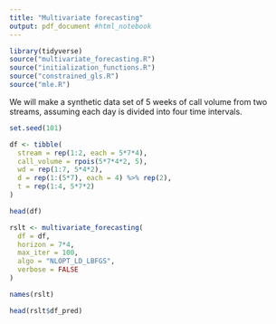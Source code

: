 ```yaml
---
title: "Multivariate forecasting"
output: pdf_document #html_notebook
---
```


```r
library(tidyverse)
source("multivariate_forecasting.R")
source("initialization_functions.R")
source("constrained_gls.R")
source("mle.R")
```

We will make a synthetic data set of 5 weeks of call volume from two streams, assuming each day is divided into four time intervals.

```r
set.seed(101)

df <- tibble(
  stream = rep(1:2, each = 5*7*4),
  call_volume = rpois(5*7*4*2, 5),
  wd = rep(1:7, 5*4*2),
  d = rep(1:(5*7), each = 4) %>% rep(2),
  t = rep(1:4, 5*7*2)
)
```

```r
head(df)
```

```r
rslt <- multivariate_forecasting(
  df = df, 
  horizon = 7*4, 
  max_iter = 100, 
  algo = "NLOPT_LD_LBFGS",
  verbose = FALSE
)
```


```r
names(rslt)
```

```r
head(rslt$df_pred)
```


